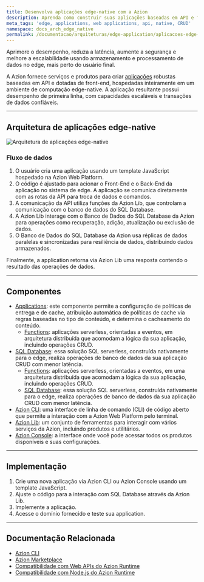 ```yaml
---
title: Desenvolva aplicações edge-native com a Azion
description: Aprenda como construir suas aplicações baseadas em API e front-end inteiramente no edge, utilizando computação edge-native.
meta_tags: 'edge, applications, web applications, api, native, CRUD'
namespace: docs_arch_edge_native
permalink: /documentacao/arquiteturas/edge-application/aplicacoes-edge-native/
---
```


Aprimore o desempenho, reduza a latência, aumente a segurança e melhore a escalabilidade usando armazenamento e processamento de dados no edge, mais perto do usuário final.

A Azion fornece serviços e produtos para criar [aplicações](https://www.azion.com/pt-br/solucoes/aplicacoes-edge-native/) robustas baseadas em API e dotadas de front-end, hospedadas inteiramente em um ambiente de computação edge-native. A aplicação resultante possui desempenho de primeira linha, com capacidades escaláveis e transações de dados confiáveis.

---

## Arquitetura de aplicações edge-native

![Arquitetura de aplicações edge-native](/assets/docs/images/uploads/edge-native-arch.png?v=2) 

### Fluxo de dados

1. O usuário cria uma aplicação usando um template JavaScript hospedado na Azion Web Platform. 
2. O código é ajustado para acionar o Front-End e o Back-End da aplicação no sistema de edge. A aplicação se comunica diretamente com as rotas da API para troca de dados e comandos.
3. A comunicação da API utiliza funções da Azion Lib, que controlam a comunicação com o banco de dados do SQL Database.
4. A Azion Lib interage com o Banco de Dados do SQL Database da Azion para operações como recuperação, adição, atualização ou exclusão de dados.
5. O Banco de Dados do SQL Database da Azion usa réplicas de dados paralelas e sincronizadas para resiliência de dados, distribuindo dados armazenados.

Finalmente, a application retorna via Azion Lib uma resposta contendo o resultado das operações de dados.

---

## Componentes

- [Applications](/pt-br/documentacao/produtos/build/edge-application/): este componente permite a configuração de políticas de entrega e de cache, atribuição automática de políticas de cache via regras baseadas no tipo de conteúdo, e determina o cacheamento do conteúdo.
    - [Functions](/pt-br/documentacao/produtos/build/edge-application/edge-functions/): aplicações serverless, orientadas a eventos, em arquitetura distribuída que acomodam a lógica da sua aplicação, incluindo operações CRUD.
- [SQL Database](/pt-br/documentacao/produtos/store/edge-sql/): essa solução SQL serverless, construída nativamente para o edge, realiza operações de banco de dados da sua aplicação CRUD com menor latência.
    - [Functions](/pt-br/documentacao/produtos/build/edge-application/edge-functions/): aplicações serverless, orientadas a eventos, em uma arquitetura distribuída que acomodam a lógica da sua aplicação, incluindo operações CRUD.
    - [SQL Database](/pt-br/documentacao/produtos/store/edge-sql/): essa solução SQL serverless, construída nativamente para o edge, realiza operações de banco de dados da sua aplicação CRUD com menor latência.
- [Azion CLI](/pt-br/documentacao/produtos/azion-cli/visao-geral/): uma interface de linha de comando (CLI) de código aberto que permite a interação com a Azion Web Platform pelo terminal.
- [Azion Lib](https://github.com/aziontech/lib): um conjunto de ferramentas para interagir com vários serviços da Azion, incluindo produtos e utilitários.
- [Azion Console](/pt-br/documentacao/produtos/guias/conhecendo-o-azion-console/): a interface onde você pode acessar todos os produtos disponíveis e suas configurações.

---

## Implementação

1. Crie uma nova aplicação via Azion CLI ou Azion Console usando um template JavaScript.
2. Ajuste o código para a interação com SQL Database através da Azion Lib. 
3. Implemente a aplicação. 
4. Acesse o domínio fornecido e teste sua application.

---

##  Documentação Relacionada

- [Azion CLI](/pt-br/documentacao/produtos/azion-cli/visao-geral/)
- [Azion Marketplace](/pt-br/documentacao/produtos/marketplace/)
- [Compatibilidade com Web APIs do Azion Runtime](/pt-br/documentacao/produtos/devtools/azion-edge-runtime/compatibilidade-frameworks/)
- [Compatibilidade com Node.js do Azion Runtime](/pt-br/documentacao/produtos/devtools/azion-edge-runtime/compatibilidade/node/)
